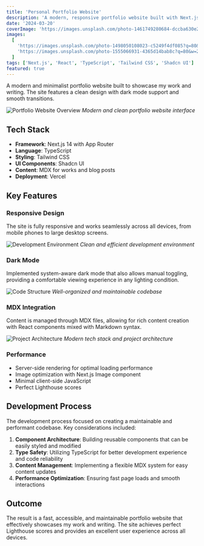 ```yaml
---
title: 'Personal Portfolio Website'
description: 'A modern, responsive portfolio website built with Next.js 14, Tailwind CSS, and Shadcn UI components.'
date: '2024-03-20'
coverImage: 'https://images.unsplash.com/photo-1461749280684-dccba630e2f6?q=80&w=2069&auto=format&fit=crop'
images:
  [
    'https://images.unsplash.com/photo-1498050108023-c5249f4df085?q=80&w=2072&auto=format&fit=crop',
    'https://images.unsplash.com/photo-1555066931-4365d14bab8c?q=80&w=2070&auto=format&fit=crop',
  ]
tags: ['Next.js', 'React', 'TypeScript', 'Tailwind CSS', 'Shadcn UI']
featured: true
---
```


A modern and minimalist portfolio website built to showcase my work and writing. The site features a clean design with dark mode support and smooth transitions.

![Portfolio Website Overview](https://images.unsplash.com/photo-1461749280684-dccba630e2f6?q=80&w=2069&auto=format&fit=crop)
_Modern and clean portfolio website interface_

## Tech Stack

- **Framework**: Next.js 14 with App Router
- **Language**: TypeScript
- **Styling**: Tailwind CSS
- **UI Components**: Shadcn UI
- **Content**: MDX for works and blog posts
- **Deployment**: Vercel

## Key Features

### Responsive Design

The site is fully responsive and works seamlessly across all devices, from mobile phones to large desktop screens.

![Development Environment](https://images.unsplash.com/photo-1498050108023-c5249f4df085?q=80&w=2072&auto=format&fit=crop)
_Clean and efficient development environment_

### Dark Mode

Implemented system-aware dark mode that also allows manual toggling, providing a comfortable viewing experience in any lighting condition.

![Code Structure](https://images.unsplash.com/photo-1555066931-4365d14bab8c?q=80&w=2070&auto=format&fit=crop)
_Well-organized and maintainable codebase_

### MDX Integration

Content is managed through MDX files, allowing for rich content creation with React components mixed with Markdown syntax.

![Project Architecture](https://images.unsplash.com/photo-1517694712202-14dd9538aa97?q=80&w=2070&auto=format&fit=crop)
_Modern tech stack and project architecture_

### Performance

- Server-side rendering for optimal loading performance
- Image optimization with Next.js Image component
- Minimal client-side JavaScript
- Perfect Lighthouse scores

## Development Process

The development process focused on creating a maintainable and performant codebase. Key considerations included:

1. **Component Architecture**: Building reusable components that can be easily styled and modified
2. **Type Safety**: Utilizing TypeScript for better development experience and code reliability
3. **Content Management**: Implementing a flexible MDX system for easy content updates
4. **Performance Optimization**: Ensuring fast page loads and smooth interactions

## Outcome

The result is a fast, accessible, and maintainable portfolio website that effectively showcases my work and writing. The site achieves perfect Lighthouse scores and provides an excellent user experience across all devices.
